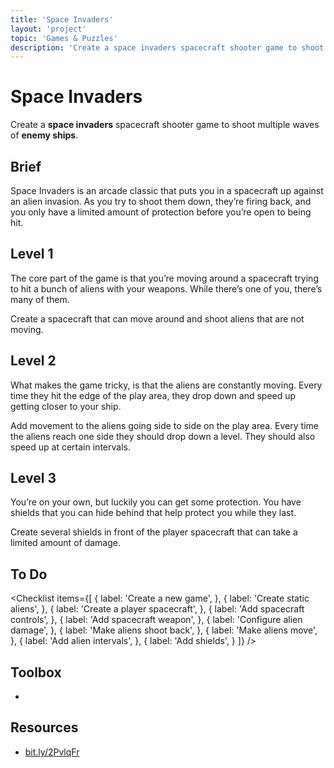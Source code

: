 ```yaml
---
title: 'Space Invaders'
layout: 'project'
topic: 'Games & Puzzles'
description: 'Create a space invaders spacecraft shooter game to shoot multiple waves of enemy ships.'
---
```



<ProjectHeader>

# Space Invaders

Create a <strong className="text-brand-blue-medium">space invaders</strong> spacecraft shooter game to shoot multiple waves of <strong className="text-brand-purple">enemy ships</strong>.

</ProjectHeader>

<ProjectContent>

## Brief

Space Invaders is an arcade classic that puts you in a spacecraft up against an alien invasion. As you try to shoot them down, they’re firing back, and you only have a limited amount of protection before you’re open to being hit.

## Level 1

The core part of the game is that you’re moving around a spacecraft trying to hit a bunch of aliens with your weapons. While there’s one of you, there’s many of them.

Create a spacecraft that can move around and shoot aliens that are not moving.

<LoginRequired className="mt-10">

## Level 2

What makes the game tricky, is that the aliens are constantly moving. Every time they hit the edge of the play area, they drop down and speed up getting closer to your ship.

Add movement to the aliens going side to side on the play area. Every time the aliens reach one side they should drop down a level. They should also speed up at certain intervals.

## Level 3

You’re on your own, but luckily you can get some protection. You have shields that you can hide behind that help protect you while they last.

Create several shields in front of the player spacecraft that can take a limited amount of damage.

</LoginRequired>

</ProjectContent>

<ProjectSidebar>

## To Do

<Checklist items={[
  {
    label: 'Create a new game',
  },
  {
    label: 'Create static aliens',
  },
  {
    label: 'Create a player spacecraft',
  },
  {
    label: 'Add spacecraft controls',
  },
  {
    label: 'Add spacecraft weapon',
  },
  {
    label: 'Configure alien damage',
  },
  {
    label: 'Make aliens shoot back',
  },
  {
    label: 'Make aliens move',
  },
  {
    label: 'Add alien intervals',
  },
  {
    label: 'Add shields',
  }
]} />

## Toolbox

-

## Resources
- [bit.ly/2PvlqFr](https://bit.ly/2PvlqFr)

</ProjectSidebar>